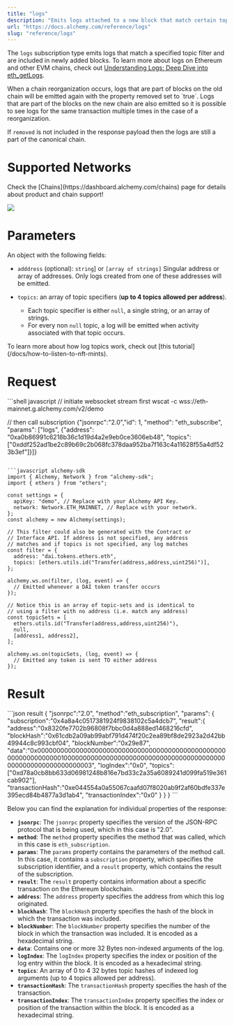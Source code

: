 ```yaml
---
title: "logs"
description: "Emits logs attached to a new block that match certain topic filters."
url: "https://docs.alchemy.com/reference/logs"
slug: "reference/logs"
---
```


The `logs` subscription type emits logs that match a specified topic filter and are included in newly added blocks. To learn more about logs on Ethereum and other EVM chains, check out [Understanding Logs: Deep Dive into eth\_getLogs](/docs/deep-dive-into-eth_getlogs).

<Info>
  When a chain reorganization occurs, logs that are part of blocks on the old chain will be emitted again with the property removed set to `true`. Logs that are part of the blocks on the new chain are also emitted so it is possible to see logs for the same transaction multiple times in the case of a reorganization.

  If `removed` is not included in the response payload then the logs are still a part of the canonical chain.
</Info>

# Supported Networks

<Info>
  Check the [Chains](https://dashboard.alchemy.com/chains) page for details about product and chain support!

  ![](523fb8a9a9d899921ee1046d0ff1b389967a9976d1c6112ebbbe071ddd1ef374-image.png)
</Info>

# Parameters

An object with the following fields:

* `adddress` (optional): `string`] or `[array of strings]` Singular address or array of addresses. Only logs created from one of these addresses will be emitted.

* `topics`: an array of topic specifiers (**up to 4 topics allowed per address**).

  * Each topic specifier is either `null`, a single string, or an array of strings.
  * For every non `null` topic, a log will be emitted when activity associated with that topic occurs.

<Info>
  To learn more about how log topics work, check out [this tutorial](/docs/how-to-listen-to-nft-mints).
</Info>

# Request

<CodeGroup>
  ```shell javascript
  // initiate websocket stream first
  wscat -c wss://eth-mainnet.g.alchemy.com/v2/demo

  // then call subscription 
  {"jsonrpc":"2.0","id": 1, "method": "eth_subscribe", "params": ["logs", {"address": "0xa0b86991c6218b36c1d19d4a2e9eb0ce3606eb48", "topics": ["0xddf252ad1be2c89b69c2b068fc378daa952ba7f163c4a11628f55a4df523b3ef"]}]}
  ```

  ```javascript alchemy-sdk
  import { Alchemy, Network } from "alchemy-sdk";
  import { ethers } from "ethers";

  const settings = {
    apiKey: "demo", // Replace with your Alchemy API Key.
    network: Network.ETH_MAINNET, // Replace with your network.
  };
  const alchemy = new Alchemy(settings);

  // This filter could also be generated with the Contract or
  // Interface API. If address is not specified, any address
  // matches and if topics is not specified, any log matches
  const filter = {
    address: "dai.tokens.ethers.eth",
    topics: [ethers.utils.id("Transfer(address,address,uint256)")],
  };

  alchemy.ws.on(filter, (log, event) => {
    // Emitted whenever a DAI token transfer occurs
  });

  // Notice this is an array of topic-sets and is identical to
  // using a filter with no address (i.e. match any address)
  const topicSets = [
    ethers.utils.id("Transfer(address,address,uint256)"),
    null,
    [address1, address2],
  ];

  alchemy.ws.on(topicSets, (log, event) => {
    // Emitted any token is sent TO either address
  });
  ```
</CodeGroup>

# Result

<CodeGroup>
  ```json result
  {
      "jsonrpc":"2.0",
      "method":"eth_subscription",
      "params": {
          "subscription":"0x4a8a4c0517381924f9838102c5a4dcb7",
          "result":{
              "address":"0x8320fe7702b96808f7bbc0d4a888ed1468216cfd",
              "blockHash":"0x61cdb2a09ab99abf791d474f20c2ea89bf8de2923a2d42bb49944c8c993cbf04",
              "blockNumber":"0x29e87",
              "data":"0x00000000000000000000000000000000000000000000000000000000000000010000000000000000000000000000000000000000000000000000000000000003",
              "logIndex":"0x0",
              "topics":["0xd78a0cb8bb633d06981248b816e7bd33c2a35a6089241d099fa519e361cab902"],
              "transactionHash":"0xe044554a0a55067caafd07f8020ab9f2af60bdfe337e395ecd84b4877a3d1ab4",
              "transactionIndex":"0x0"
          }
      }
  }
  ```
</CodeGroup>

Below you can find the explanation for individual properties of the response:

* **`jsonrpc`**: The `jsonrpc` property specifies the version of the JSON-RPC protocol that is being used, which in this case is "2.0".
* **`method`**: The `method` property specifies the method that was called, which in this case is `eth_subscription`.
* **`params`**: The `params` property contains the parameters of the method call. In this case, it contains a `subscription` property, which specifies the subscription identifier, and a `result` property, which contains the result of the subscription.
* **`result`**: The `result` property contains information about a specific transaction on the Ethereum blockchain.
* **`address`**: The `address` property specifies the address from which this log originated.
* **`blockhash`**: The `blockHash` property specifies the hash of the block in which the transaction was included.
* **`blockNumber`**: The `blockNumber` property specifies the number of the block in which the transaction was included. It is encoded as a hexadecimal string.
* **`data`**: Contains one or more 32 Bytes non-indexed arguments of the log.
* **`logIndex`**: The `logIndex` property specifies the index or position of the log entry within the block. It is encoded as a hexadecimal string.
* **`topics`**: An array of 0 to 4 32 bytes topic hashes of indexed log arguments (up to 4 topics allowed per address).
* **`transactionHash`**: The `transactionHash` property specifies the hash of the transaction.
* **`transactionIndex`**: The `transactionIndex` property specifies the index or position of the transaction within the block. It is encoded as a hexadecimal string.
